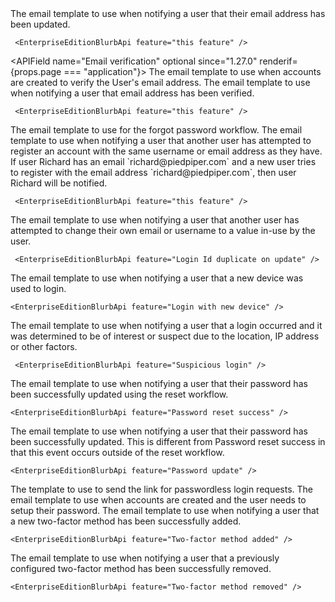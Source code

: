 
<APIBlock>
  <APIField name="Email update" optional since="1.30.0">
    The email template to use when notifying a user that their email address has been updated.

     <EnterpriseEditionBlurbApi feature="this feature" />

  </APIField>

  <APIField name="Email verification" optional since="1.27.0" renderif={props.page === "application"}>
    The email template to use when accounts are created to verify the User's email address.
  </APIField>
  <APIField name="Email verified" optional since="1.30.0">
    The email template to use when notifying a user that email address has been verified.

     <EnterpriseEditionBlurbApi feature="this feature" />

  </APIField>
  <APIField name="Forgot password" optional>
    The email template to use for the forgot password workflow.
  </APIField>
  <APIField name="Login Id duplicate on create" optional since="1.30.0">
    The email template to use when notifying a user that another user has attempted to register an account with the same username or email address as they have. If user Richard has an email `richard@piedpiper.com` and  a new user tries to register with the email address `richard@piedpiper.com`, then user Richard will be notified.

     <EnterpriseEditionBlurbApi feature="this feature" />

  </APIField>
  <APIField name="Login Id duplicate on update" optional since="1.30.0">
    The email template to use when notifying a user that another user has attempted to change their own email or username to a value in-use by the user.

     <EnterpriseEditionBlurbApi feature="Login Id duplicate on update" />

  </APIField>
  <APIField name="Login with new device" optional since="1.30.0">
    The email template to use when notifying a user that a new device was used to login.

    <EnterpriseEditionBlurbApi feature="Login with new device" />

  </APIField>
  <APIField name="Suspicious login" optional since="1.30.0">
    The email template to use when notifying a user that a login occurred and it was determined to be of interest or suspect due to the location, IP address or other factors.

     <EnterpriseEditionBlurbApi feature="Suspicious login" />

  </APIField>
  <APIField name="Password reset success" optional since="1.30.0">
    The email template to use when notifying a user that their password has been successfully updated using the reset workflow.

    <EnterpriseEditionBlurbApi feature="Password reset success" />

  </APIField>
  <APIField name="Password update" optional since="1.30.0">
    The email template to use when notifying a user that their password has been successfully updated. This is different from <InlineField>Password reset success</InlineField> in that this event occurs outside of the reset workflow.

    <EnterpriseEditionBlurbApi feature="Password update" />

  </APIField>
  <APIField name="Passwordless login" optional>
    The template to use to send the link for passwordless login requests.
  </APIField>
  <APIField name="Setup password" optional>
    The email template to use when accounts are created and the user needs to setup their password.
  </APIField>
  <APIField optional since="1.30.0">
    The email template to use when notifying a user that a new two-factor method has been successfully added.

    <EnterpriseEditionBlurbApi feature="Two-factor method added" />

  </APIField>
  <APIField optional since="1.30.0">
    The email template to use when notifying a user that a previously configured two-factor method has been successfully removed.

    <EnterpriseEditionBlurbApi feature="Two-factor method removed" />

  </APIField>
</APIBlock>
